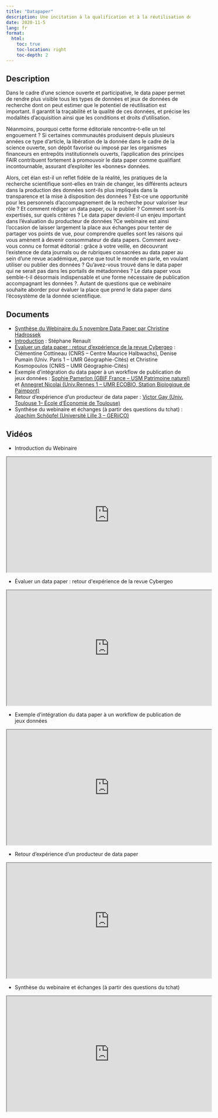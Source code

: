 ```yaml
---
title: "Datapaper"
description: Une incitation à la qualification et à la réutilisation des jeux de données
date: 2020-11-5
lang: fr    
format:
  html:
    toc: true
    toc-location: right
    toc-depth: 2
---
```


## Description

Dans le cadre d’une science ouverte et participative, le data paper permet de rendre plus visible tous les types de données et jeux de données de recherche dont on peut estimer que le potentiel de réutilisation est important. Il garantit la traçabilité et la qualité de ces données, et précise les modalités d’acquisition ainsi que les conditions et droits d’utilisation.

Néanmoins, pourquoi cette forme éditoriale rencontre-t-elle un tel engouement ? Si certaines communautés produisent depuis plusieurs années ce type d’article, la libération de la donnée dans le cadre de la  science ouverte, son dépôt favorisé ou imposé par les organismes financeurs en entrepôts institutionnels ouverts, l’application des principes FAIR contribuent fortement à promouvoir le data paper comme qualifiant incontournable, assurant d’exploiter les «bonnes» données.

Alors, cet élan est-il un reflet fidèle de la réalité, les pratiques de la recherche scientifique sont-elles en train de changer, les différents acteurs dans la production des données sont-ils plus impliqués dans la transparence et la mise à disposition des données ? Est-ce une opportunité pour les personnels d’accompagnement de la recherche pour valoriser leur rôle ? Et comment rédiger un data
paper, ou le publier ? Comment sont-ils expertisés, sur quels critères ? Le data paper devient-il un enjeu important dans l’évaluation du producteur de données ?Ce webinaire est ainsi l'occasion de laisser largement la place aux échanges pour tenter de partager vos points de vue, pour comprendre quelles sont les raisons qui vous amènent à devenir consommateur de data papers. Comment avez-vous connu ce format éditorial : grâce à votre veille, en découvrant l'existence de data journals ou de rubriques consacrées au data paper au sein d'une revue académique, parce que tout le monde en parle, en voulant utiliser ou publier des données ? Qu'avez-vous trouvé dans le data paper qui ne serait pas dans les portails de métadonnées ? Le data paper vous semble-t-il désormais indispensable et une forme nécessaire de publication accompagnant les données ?. Autant de questions que ce webinaire souhaite aborder pour évaluer la place que prend le data paper dans l’écosystème de la donnée scientifique.

## Documents

* [Synthèse du Webinaire du 5 novembre Data Paper par Christine Hadrossek](/download/Christine%20Hadrossek%20-%20Synth%C3%A8se%20webinaire%20du%205%20novembre%20Data%20Paper.pdf)
* [Introduction](/download/Introduction_Stephane_Renault.pdf) : Stéphane Renault
* [Évaluer un data paper : retour d'expérience de la revue Cybergeo](/download/Cybergeo_Denise_Pumain_Clementine_Cottineau_Christine_Kosmopoulos.pdf) : Clémentine Cottineau (CNRS – Centre Maurice Halbwachs), Denise Pumain (Univ. Paris 1 – UMR Géographie-Cités) et Christine Kosmopoulos (CNRS – UMR Géographie-Cités)
* Exemple d’intégration du data paper à un workflow de publication de jeux données : [Sophie Pamerlon (GBIF France – USM Patrimoine naturel)](/download/GBIF_IPT_Sophie_Pamerlon.pdf) et [Annegret Nicolai (Univ.Rennes 1 – UMR ECOBIO, Station Biologique de Paimpont)](/download/BioBlitzSBP_Annegret_Nicolai.pdf)
* Retour d’expérience d’un producteur de data paper : [Victor Gay (Univ. Toulouse 1– École d‘Économie de Toulouse)](/download/REX_TRFGIS_Victor_Gay.pdf)
* Synthèse du webinaire et échanges (à partir des questions du tchat) : [Joachim Schöpfel (Université Lille 3 – GERiiCO)](/download/Synthese_Joachim_Schopfel.pdf)
 
## Vidéos

- Introduction du Webinaire

<iframe width="560" height="315" src="https://www.canal-u.tv/embed/81841?t=0" allowfullscreen></iframe>

- Évaluer un data paper : retour d\'expérience de la revue Cybergeo

<iframe width="560" height="315" src="https://www.canal-u.tv/embed/81903?t=0" allowfullscreen></iframe>

- Exemple d'intégration du data paper à un workflow de publication de jeux données

<iframe width="560" height="315" src="https://www.canal-u.tv/embed/81901?t=0" allowfullscreen></iframe>

- Retour d'expérience d'un producteur de data paper

<iframe width="560" height="315" src="https://www.canal-u.tv/embed/81905?t=0" allowfullscreen></iframe>

- Synthèse du webinaire et échanges (à partir des questions du tchat)

<iframe width="560" height="315" src="https://www.canal-u.tv/embed/81843?t=0" allowfullscreen></iframe>


